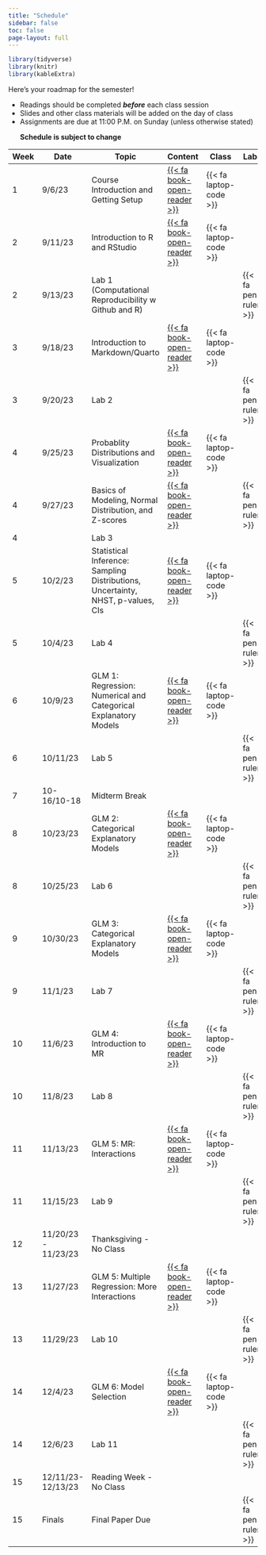 ```yaml
---
title: "Schedule"
sidebar: false
toc: false
page-layout: full
---
```


```r
library(tidyverse)
library(knitr)
library(kableExtra)
```

::: schedule-page
Here's your roadmap for the semester!

<ul class="icon-list">

<li><i class="fas fa-book-reader"></i> Readings should be completed ***before*** each class session</li>

<li><i class="fas fa-laptop-code"></i> Slides and other class materials will be added on the day of class</li>

<li><i class="fas fa-pen-ruler"></i> Assignments are due at 11:00 P.M. on Sunday (unless otherwise stated)</li>


**Schedule is subject to change**

</ul>
| Week | Date                | Topic                                                                           | Content                                                    | Class                  | Labs                 |
|------|---------------------|---------------------------------------------------------------------------------|------------------------------------------------------------|------------------------|----------------------|
| 1    | 9/6/23              | Course Introduction and Getting Setup                                           | [{{<    fa   book-open-reader >}}](/schedule/01-week.qmd)  | {{< fa laptop-code >}} |                      |
| 2    | 9/11/23             | Introduction to R and RStudio                                                   | [{{<    fa   book-open-reader >}}](/schedule/02-week.qmd)  | {{< fa laptop-code >}} |                      |
| 2    | 9/13/23             | Lab 1 (Computational Reproducibility w Github and R)                            |                                                            |                        | {{< fa pen-ruler >}} |
| 3    | 9/18/23             | Introduction to Markdown/Quarto                                                 | [{{<    fa   book-open-reader >}}](/schedule/03-week.qmd)  | {{< fa laptop-code >}} |                      |
| 3    | 9/20/23             | Lab 2                                                                           |                                                            |                        | {{< fa pen-ruler >}} |
| 4    | 9/25/23             | Probablity Distributions and Visualization                                                 | [{{<    fa   book-open-reader >}}](/schedule/04-week.qmd)  | {{< fa laptop-code >}} |                      |
| 4    | 9/27/23             | Basics of Modeling, Normal Distribution, and Z-scores                           | [{{<    fa   book-open-reader >}}](/schedule/04b-week.qmd) |                        | {{< fa pen-ruler >}} |
| 4    |                     | Lab 3                                                                           |                                                            |                        |                      |
| 5    | 10/2/23             | Statistical Inference: Sampling Distributions, Uncertainty, NHST, p-values, CIs | [{{<    fa   book-open-reader >}}](/schedule/05-week.qmd)  | {{< fa laptop-code >}} |                      |
| 5    | 10/4/23             | Lab 4                                                                           |                                                            |                        | {{< fa pen-ruler >}} |
| 6    | 10/9/23             | GLM 1: Regression: Numerical and Categorical Explanatory Models                 | [{{<    fa   book-open-reader >}}](/schedule/06-week.qmd)  | {{< fa laptop-code >}} |                      |
| 6    | 10/11/23            | Lab 5                                                                           |                                                            |                        | {{< fa pen-ruler >}} |
| 7    | 10-16/10-18         | Midterm Break                                                                   |                                                            |                        |                      |
| 8    | 10/23/23            | GLM 2: Categorical Explanatory Models                                           | [{{<    fa   book-open-reader >}}](/schedule/08-week.qmd)  | {{< fa laptop-code >}} |                      |
| 8    | 10/25/23            | Lab 6                                                                           |                                                            |                        | {{< fa pen-ruler >}} |
| 9    | 10/30/23            | GLM 3: Categorical Explanatory Models                                           | [{{<    fa   book-open-reader >}}](/schedule/09-week.qmd)  | {{< fa laptop-code >}} |                      |
| 9    | 11/1/23             | Lab 7                                                                           |                                                            |                        | {{< fa pen-ruler >}} |
| 10   | 11/6/23             | GLM 4: Introduction to MR                                                       | [{{<    fa   book-open-reader >}}](/schedule/10-week.qmd)  | {{< fa laptop-code >}} |                      |
| 10   | 11/8/23             | Lab 8                                                                           |                                                            |                        | {{< fa pen-ruler >}} |
| 11   | 11/13/23            | GLM 5: MR: Interactions                                                         | [{{<    fa   book-open-reader >}}](/schedule/11-week.qmd)  | {{< fa laptop-code >}} |                      |
| 11   | 11/15/23            | Lab 9                                                                           |                                                            |                        | {{< fa pen-ruler >}} |
| 12   | 11/20/23 - 11/23/23 | Thanksgiving -   No Class                                                       |                                                            |                        |                      |
| 13   | 11/27/23            | GLM 5: Multiple Regression: More Interactions                                        | [{{<    fa   book-open-reader >}}](/schedule/13-week.qmd)  | {{< fa laptop-code >}} |                      |
| 13   | 11/29/23            | Lab 10                                                                          |                                                            |                        | {{< fa pen-ruler >}} |
| 14   | 12/4/23             | GLM 6: Model Selection                                                          | [{{<    fa   book-open-reader >}}](/schedule/14-week.qmd)  | {{< fa laptop-code >}} |                      |
| 14   | 12/6/23             | Lab 11                                                                          |                                                            |                        | {{< fa pen-ruler >}} |
| 15   | 12/11/23-12/13/23   | Reading Week - No Class                                                         |                                                            |                        |                      |
| 15   | Finals              | Final Paper Due                                                                 |                                                            |                        | {{< fa pen-ruler >}} |
:::
